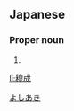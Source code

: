 ==Japanese==
{{ja-kanjitab|穆|成}}

===Proper noun===
{{ja-pos|proper|よしあき}}

# {{given name|male|lang=ja}}

[[Category:Japanese male given names|よしあき]]

[[li:穆成]]
